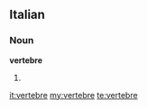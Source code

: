 ==Italian==

===Noun===
'''vertebre''' {{f}}

# {{plural of|[[vertebra]]|lang=it}}

[[it:vertebre]]
[[my:vertebre]]
[[te:vertebre]]